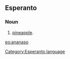 ==Esperanto==
===Noun===
# [[pineapple]].

{{Universala Vortaro}}
[[eo:ananaso]]
[[Category:Esperanto language]]
